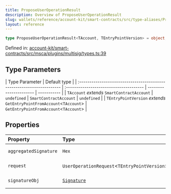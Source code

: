 ```yaml
---
title: ProposeUserOperationResult
description: Overview of ProposeUserOperationResult
slug: wallets/reference/account-kit/smart-contracts/src/type-aliases/ProposeUserOperationResult
layout: reference
---
```


```ts
type ProposeUserOperationResult<TAccount, TEntryPointVersion> = object;
```

Defined in: [account-kit/smart-contracts/src/msca/plugins/multisig/types.ts:39](https://github.com/alchemyplatform/aa-sdk/blob/49e74eee8606f480b200b4612d00d950da8a8742/account-kit/smart-contracts/src/msca/plugins/multisig/types.ts#L39)

## Type Parameters

| Type Parameter                                                         | Default type                            |
| :--------------------------------------------------------------------- | :-------------------------------------- | ---------------------- | ----------- |
| `TAccount` _extends_ `SmartContractAccount`                            | `undefined`                             | `SmartContractAccount` | `undefined` |
| `TEntryPointVersion` _extends_ `GetEntryPointFromAccount`\<`TAccount`> | `GetEntryPointFromAccount`\<`TAccount`> |

## Properties

| Property                                             | Type                                          | Defined in                                                                                                                                                                                                                      |
| :--------------------------------------------------- | :-------------------------------------------- | :------------------------------------------------------------------------------------------------------------------------------------------------------------------------------------------------------------------------------ |
| <a id="aggregatedsignature" /> `aggregatedSignature` | `Hex`                                         | [account-kit/smart-contracts/src/msca/plugins/multisig/types.ts:47](https://github.com/alchemyplatform/aa-sdk/blob/49e74eee8606f480b200b4612d00d950da8a8742/account-kit/smart-contracts/src/msca/plugins/multisig/types.ts#L47) |
| <a id="request" /> `request`                         | `UserOperationRequest`\<`TEntryPointVersion`> | [account-kit/smart-contracts/src/msca/plugins/multisig/types.ts:46](https://github.com/alchemyplatform/aa-sdk/blob/49e74eee8606f480b200b4612d00d950da8a8742/account-kit/smart-contracts/src/msca/plugins/multisig/types.ts#L46) |
| <a id="signatureobj" /> `signatureObj`               | [`Signature`](Signature.mdx)                  | [account-kit/smart-contracts/src/msca/plugins/multisig/types.ts:48](https://github.com/alchemyplatform/aa-sdk/blob/49e74eee8606f480b200b4612d00d950da8a8742/account-kit/smart-contracts/src/msca/plugins/multisig/types.ts#L48) |
